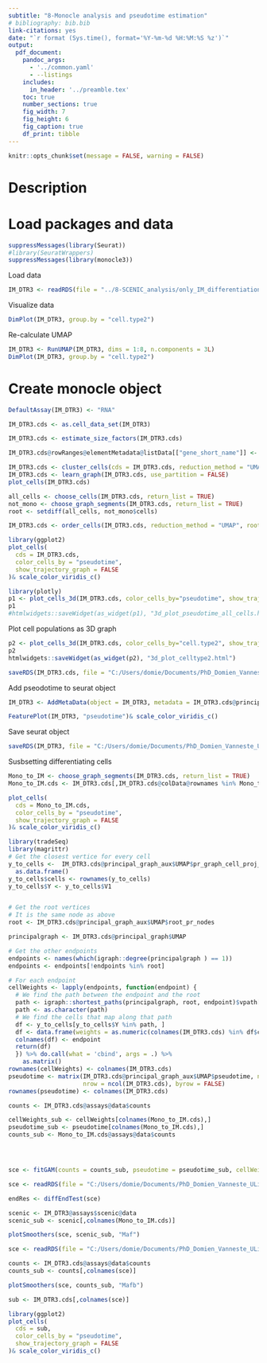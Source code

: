 ```yaml
---
subtitle: "8-Monocle analysis and pseudotime estimation"
# bibliography: bib.bib
link-citations: yes
date: "`r format (Sys.time(), format='%Y-%m-%d %H:%M:%S %z')`"
output: 
  pdf_document:
    pandoc_args: 
      - '../common.yaml'
      - --listings
    includes: 
      in_header: '../preamble.tex'
    toc: true
    number_sections: true
    fig_width: 7
    fig_height: 6
    fig_caption: true
    df_print: tibble
---
```


```r
knitr::opts_chunk$set(message = FALSE, warning = FALSE)
```

\newpage

# Description


# Load packages and data

```r
suppressMessages(library(Seurat))
#library(SeuratWrappers)
suppressMessages(library(monocle3))
```

Load data
```r
IM_DTR3 <- readRDS(file = "../8-SCENIC_analysis/only_IM_differentiation.with_SCENIC.seuratObject.Rd")
```

Visualize data
```r
DimPlot(IM_DTR3, group.by = "cell.type2")
```

Re-calculate UMAP

```r
IM_DTR3 <- RunUMAP(IM_DTR3, dims = 1:8, n.components = 3L)
DimPlot(IM_DTR3, group.by = "cell.type2")
```

# Create monocle object 
```r
DefaultAssay(IM_DTR3) <- "RNA"
```

```r
IM_DTR3.cds <- as.cell_data_set(IM_DTR3)

IM_DTR3.cds <- estimate_size_factors(IM_DTR3.cds)

IM_DTR3.cds@rowRanges@elementMetadata@listData[["gene_short_name"]] <- rownames(IM_DTR3[["RNA"]])

IM_DTR3.cds <- cluster_cells(cds = IM_DTR3.cds, reduction_method = "UMAP", resolution=0.5e-3) # don't play with resolution, # 
IM_DTR3.cds <- learn_graph(IM_DTR3.cds, use_partition = FALSE)
plot_cells(IM_DTR3.cds)
```

```r
all_cells <- choose_cells(IM_DTR3.cds, return_list = TRUE)
not_mono <- choose_graph_segments(IM_DTR3.cds, return_list = TRUE)
root <- setdiff(all_cells, not_mono$cells)
```

```r
IM_DTR3.cds <- order_cells(IM_DTR3.cds, reduction_method = "UMAP", root_cells = root)
```

```r
library(ggplot2)
plot_cells(
  cds = IM_DTR3.cds,
  color_cells_by = "pseudotime",
  show_trajectory_graph = FALSE
)& scale_color_viridis_c()
```

```r
library(plotly)
p1 <- plot_cells_3d(IM_DTR3.cds, color_cells_by="pseudotime", show_trajectory_graph = FALSE)
p1
#htmlwidgets::saveWidget(as_widget(p1), "3d_plot_pseudotime_all_cells.html")
```

Plot cell populations as 3D graph
```r
p2 <- plot_cells_3d(IM_DTR3.cds, color_cells_by="cell.type2", show_trajectory_graph = FALSE)
p2
htmlwidgets::saveWidget(as_widget(p2), "3d_plot_celltype2.html")
```

```r
saveRDS(IM_DTR3.cds, file = "C:/Users/domie/Documents/PhD_Domien_Vanneste_ULiege/PhD-ULiege/Bioinformatics/SingleCell/IM_DTR3_differentiation/only_IM_differentiation.with_Pseudotime.cds.Rds")
```

Add pseodotime to seurat object
```r
IM_DTR3 <- AddMetaData(object = IM_DTR3, metadata = IM_DTR3.cds@principal_graph_aux@listData$UMAP$pseudotime, col.name = "pseudotime")
```

```r
FeaturePlot(IM_DTR3, "pseudotime")& scale_color_viridis_c()
```
Save seurat object
```r
saveRDS(IM_DTR3, file = "C:/Users/domie/Documents/PhD_Domien_Vanneste_ULiege/PhD-ULiege/Bioinformatics/SingleCell/IM_DTR3_differentiation/only_IM_differentiation.with_SCENIC.with_Pseudotime.seuratObject.Rds")
```

Susbsetting differentiating cells
```r
Mono_to_IM <- choose_graph_segments(IM_DTR3.cds, return_list = TRUE)
Mono_to_IM.cds <- IM_DTR3.cds[,IM_DTR3.cds@colData@rownames %in% Mono_to_IM$cells]
```

```r
plot_cells(
  cds = Mono_to_IM.cds,
  color_cells_by = "pseudotime",
  show_trajectory_graph = FALSE
)& scale_color_viridis_c()
```

```r
library(tradeSeq)
library(magrittr)
# Get the closest vertice for every cell
y_to_cells <-  IM_DTR3.cds@principal_graph_aux$UMAP$pr_graph_cell_proj_closest_vertex %>%
  as.data.frame()
y_to_cells$cells <- rownames(y_to_cells)
y_to_cells$Y <- y_to_cells$V1


# Get the root vertices
# It is the same node as above
root <- IM_DTR3.cds@principal_graph_aux$UMAP$root_pr_nodes

principalgraph <- IM_DTR3.cds@principal_graph$UMAP

# Get the other endpoints
endpoints <- names(which(igraph::degree(principalgraph ) == 1))
endpoints <- endpoints[!endpoints %in% root]

# For each endpoint
cellWeights <- lapply(endpoints, function(endpoint) {
  # We find the path between the endpoint and the root
  path <- igraph::shortest_paths(principalgraph, root, endpoint)$vpath[[1]]
  path <- as.character(path)
  # We find the cells that map along that path
  df <- y_to_cells[y_to_cells$Y %in% path, ]
  df <- data.frame(weights = as.numeric(colnames(IM_DTR3.cds) %in% df$cells))
  colnames(df) <- endpoint
  return(df)
  }) %>% do.call(what = 'cbind', args = .) %>%
    as.matrix()
rownames(cellWeights) <- colnames(IM_DTR3.cds)
pseudotime <- matrix(IM_DTR3.cds@principal_graph_aux$UMAP$pseudotime, ncol = ncol(cellWeights),
                     nrow = ncol(IM_DTR3.cds), byrow = FALSE)
rownames(pseudotime) <- colnames(IM_DTR3.cds)
```


```r
counts <- IM_DTR3.cds@assays@data$counts
```

```r
cellWeights_sub <- cellWeights[colnames(Mono_to_IM.cds),]
pseudotime_sub <- pseudotime[colnames(Mono_to_IM.cds),]
counts_sub <- Mono_to_IM.cds@assays@data$counts




sce <- fitGAM(counts = counts_sub, pseudotime = pseudotime_sub, cellWeights = cellWeights_sub, genes = VariableFeatures(IM_DTR3))

```


```r
sce <- readRDS(file = "C:/Users/domie/Documents/PhD_Domien_Vanneste_ULiege/PhD-ULiege/Bioinformatics/SingleCell/IM_DTR3_differentiation/sce_filteredCells_filteredGenes.after_fitGAM.sce.Rds")
```

```r
endRes <- diffEndTest(sce)
```

```r
scenic <- IM_DTR3@assays$scenic@data
scenic_sub <- scenic[,colnames(Mono_to_IM.cds)]
```


```r
plotSmoothers(sce, scenic_sub, "Maf")
```

```r
sce <- readRDS(file = "C:/Users/domie/Documents/PhD_Domien_Vanneste_ULiege/PhD-ULiege/Bioinformatics/SingleCell/IM_DTR3_differentiation/sce.after_fitGAM.sce")
```

```r
counts <- IM_DTR3.cds@assays@data$counts
counts_sub <- counts[,colnames(sce)]
```

```r
plotSmoothers(sce, counts_sub, "Mafb")
```

```r
sub <- IM_DTR3.cds[,colnames(sce)]
```


```r
library(ggplot2)
plot_cells(
  cds = sub,
  color_cells_by = "pseudotime",
  show_trajectory_graph = FALSE
)& scale_color_viridis_c()
```

